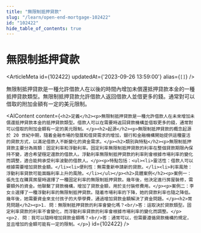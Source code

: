 ```yaml
---
title: "無限制抵押貸款"
slug: "/learn/open-end-mortgage-102422"
id: "102422"
hide_table_of_contents: true
---
```



# 無限制抵押貸款

<ArticleMeta id={102422} updatedAt={'2023-09-26 13:59:00'} alias={`[]`} />
<div className='border-solid border-b border-t-0 my-4 border-[var(--ifm-color-gray-300)]' />

無限制抵押貸款是一種允許借款人在以後的時間內增加未償還抵押貸款本金的一種抵押貸款類型。無限制抵押貸款允許借款人返回借款人並借更多的錢。通常對可以借取的附加金額有一定的美元限制。

<AIContent content={`<h2>定義</h2><p>無限制抵押貸款是一種允許借款人在未來增加未償還抵押貸款本金的抵押貸款類型。借款人可以在需要時返回貸款機構並借取更多的錢，通常對可以借取的附加金額有一定的美元限制。</p><h2>起源</h2><p>無限制抵押貸款的概念起源於 20 世紀中期，隨着金融市場的發展和借貸需求的增加，銀行和金融機構開始提供這種靈活的貸款方式，以滿足借款人不斷變化的資金需求。</p><h2>類別與特點</h2><p>無限制抵押貸款主要分為兩類：固定利率和浮動利率。固定利率無限制抵押貸款的利率在整個貸款期限內保持不變，適合希望穩定還款的借款人。浮動利率無限制抵押貸款的利率則會根據市場利率的變化而調整，適合能夠承受利率波動的借款人。</p><p>特點包括：<ul><li>靈活性：借款人可以根據需要增加貸款金額。</li><li>便利性：無需重新申請新的貸款。</li><li>利率風險：浮動利率貸款可能面臨利率上升的風險。</li></ul></p><h2>具體案例</h2><p>案例一：張先生在購買房屋時選擇了一種固定利率的無限制抵押貸款。幾年後，他決定進行房屋裝修，需要額外的資金。他聯繫了貸款機構，增加了貸款金額，用於支付裝修費用。</p><p>案例二：李女士選擇了一種浮動利率的無限制抵押貸款。隨着市場利率的下降，她的貸款利率也隨之降低。幾年後，她需要資金來支付孩子的大學學費，通過增加貸款金額解決了資金問題。</p><h2>常見問題</h2><p>1. 問：無限制抵押貸款的利率會變化嗎？<br/>答：這取決於貸款類型。固定利率貸款的利率不會變化，而浮動利率貸款的利率會根據市場利率的變化而調整。</p><p>2. 問：我可以隨時增加貸款金額嗎？<br/>答：通常可以，但需要遵循貸款機構的規定，並且增加的金額可能有一定的限制。</p>`} id={102422} />
